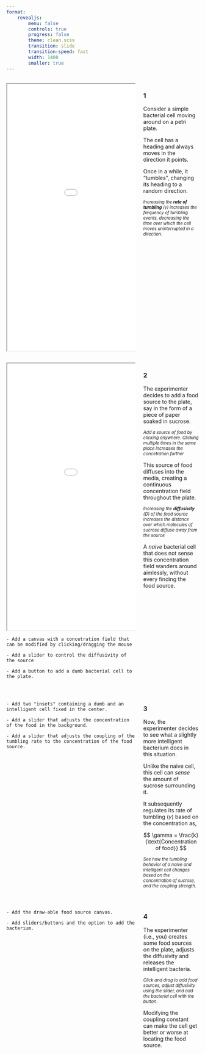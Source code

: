 ```yaml
---
format: 
    revealjs:
        menu: false
        controls: true
        progress: false
        theme: clean.scss
        transition: slide
        transition-speed: fast
        width: 1400
        smaller: true
---
```


##
:::: {.columns}
::: {.column width=70%}

```{=html}
<iframe loading="lazy" width=900px height=700px src="../../sims/learn/bacterial_chemotaxis/bacterial_chemotaxis_1.html"> </iframe>
```
:::

::: {.column width=30%}

### 1

Consider a simple bacterial cell moving around on a petri plate. 

The cell has a heading and always moves in the direction it points.

Once in a while, it "tumbles", changing its heading to a random direction. 

::: {style="font-size: 80%"}
*Increasing the **rate of tumbling** ($\gamma$) increases the frequency of tumbling events, decreasing the time over which the cell moves uninterrupted in a direction.*
:::

:::

::::

##

:::: {.columns}
::: {.column width=70%}

```{=html}
<iframe loading="lazy" width=900px height=700px src="../../sims/learn/bacterial_chemotaxis/bacterial_chemotaxis_2.html"> </iframe>
```
    - Add a canvas with a concetration field that can be modified by clicking/dragging the mouse

    - Add a slider to control the diffusivity of the source

    - Add a button to add a dumb bacterial cell to the plate.

:::

::: {.column width=30%}

### 2
The experimenter decides to add a food source to the plate, say in the form of a piece of paper soaked in sucrose. 

::: {style="font-size: 80%"}
*Add a source of food by clicking anywhere. Clicking multiple times in the same place increases the concetration further*
:::

This source of food diffuses into the media, creating a continuous concentration field throughout the plate.

::: {style="font-size: 80%"}
*Increasing the **diffusivity** (D) of the food source increases the distance over which molecules of sucrose diffuse away from the source*
:::

A *naive* bacterial cell that does not sense this concentration field wanders around aimlessly, without every finding the food source.

:::

::::

##

:::: {.columns}
::: {.column width=70%}

<!-- ```{=html}
<iframe loading="lazy" width=900px height=700px src="../../sims/learn/bacterial_chemotaxis/bacterial_chemotaxis_1.html"> </iframe>
``` -->
    - Add two "insets" containing a dumb and an intelligent cell fixed in the center.

    - Add a slider that adjusts the concentration of the food in the background.

    - Add a slider that adjusts the coupling of the tumbling rate to the concentration of the food source.

:::

::: {.column width=30%}

### 3
Now, the experimenter decides to see what a slightly more intelligent bacterium does in this situation.

Unlike the naive cell, this cell can *sense* the amount of sucrose surrounding it. 

It subsequently regulates its rate of tumbling ($\gamma$) based on the concentration as,

$$ 
\gamma = \frac{k}{\text{Concentration of food}}
$$

::: {style="font-size: 80%"}
*See how the tumbling behavior of a naive and intelligent cell changes based on the concentration of sucrose, and the coupling strength.*
:::


:::

::::

##

:::: {.columns}
::: {.column width=70%}

<!-- ```{=html}
<iframe loading="lazy" width=900px height=700px src="../../sims/learn/bacterial_chemotaxis/bacterial_chemotaxis_1.html"> </iframe>
``` -->
    - Add the draw-able food source canvas.

    - Add sliders/buttons and the option to add the bacterium.

:::

::: {.column width=30%}

### 4
The experimenter (i.e., you) creates some food sources on the plate, adjusts the diffusivity and releases the intelligent bacteria.

::: {style="font-size: 80%"}
*Click and drag to add food sources, adjust diffusivity using the slider, and add the bacterial cell with the button.*
:::

Modifying the coupling constant can make the cell get better or worse at locating the food source.



:::

::::

